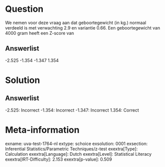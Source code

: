 Question
========

We nemen voor deze vraag aan dat geboortegewicht (in kg.) normaal
verdeeld is met verwachting 2.9 en variantie 0.66. Een geboortegewicht
van 4000 gram heeft een Z-score van

Answerlist
----------

-2.525
-1.354
-1.347
1.354

Solution
========

Answerlist
----------

-2.525: Incorrect
-1.354: Incorrect
-1.347: Incorrect
1.354: Correct

Meta-information
================
exname: uva-test-1764-nl
extype: schoice
exsolution: 0001
exsection: Inferential Statistics/Parametric Techniques/z-test
exextra[Type]: Calculation
exextra[Language]: Dutch
exextra[Level]: Statistical Literacy
exextra[IRT-Difficulty]: 2.153
exextra[p-value]: 0.509
